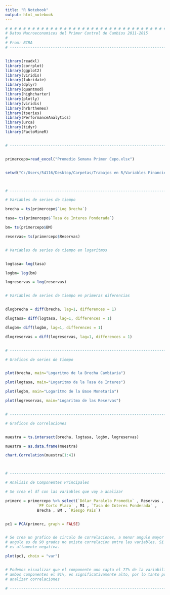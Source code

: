 ---
title: "R Notebook"
output: html_notebook
---



```{r}


# # # # # # # # # # # # # # # # # # # # # # # # # # # # # # # # # # # # # # # # # # # # # #
# Datos Macroeconomicos del Primer Control de Cambios 2011-2015
#
# From: BCRA
# --------------------------------------------------------------------------------------- #


library(readxl)
library(corrplot) 
library(ggplot2) 
library(viridis)
library(lubridate)
library(dplyr)
library(quantmod)
library(highcharter)
library(plotly)
library(viridis)
library(hrbrthemes)
library(tseries)
library(PerformanceAnalytics)
library(urca)
library(tidyr)
library(FactoMineR)


# --------------------------------------------------------------------------------------- #


primercepo=read_excel("Promedio Semana Primer Cepo.xlsx")


setwd("C:/Users/54116/Desktop/Carpetas/Trabajos en R/Variables Financieras")



# --------------------------------------------------------------------------------------- #

# Variables de series de tiempo

brecha = ts(primercepo$`Log Brecha`)

tasa= ts(primercepo$`Tasa de Interes Ponderada`)

bm= ts(primercepo$BM)

reservas= ts(primercepo$Reservas)


# Variables de series de tiempo en logaritmos


logtasa= log(tasa)

logbm= log(bm)

logreservas = log(reservas)


# Variables de series de tiempo en primeras diferencias


dlogbrecha = diff(brecha, lag=1, differences = 1)

dlogtasa= diff(logtasa, lag=1, differences = 1)

dlogbm= diff(logbm, lag=1, differences = 1)

dlogreservas = diff(logreservas, lag=1, differences = 1)


# --------------------------------------------------------------------------------------- #

# Graficos de series de tiempo


plot(brecha, main="Logaritmo de la Brecha Cambiaria")

plot(logtasa, main="Logaritmo de la Tasa de Interes")

plot(logbm, main="Logaritmo de la Base Monetaria")

plot(logreservas, main="Logaritmo de las Reservas")


# --------------------------------------------------------------------------------------- #

# Graficos de correlaciones


muestra = ts.intersect(brecha, logtasa, logbm, logreservas)

muestra = as.data.frame(muestra)

chart.Correlation(muestra[1:4])



# --------------------------------------------------------------------------------------- #

# Analisis de Componentes Principales

# Se crea el df con las variables que voy a analizar

primerc = primercepo %>% select(`Dólar Paralelo Promedio` , Reservas , 
              `PF Corto Plazo` , M1 , `Tasa de Interes Ponderada` ,
              Brecha , BM , `Riesgo Pais`)


pc1 = PCA(primerc, graph = FALSE)


# Se crea un grafico de circulo de correlaciones, a menor angulo mayor correlacion positiva. Si el
# angulo es de 90 grados no existe correlacion entre las variables. Si es de 180 grados la correlacion
# es altamente negativa.

plot(pc1, choix = "var")


# Podemos visualizar que el componente uno capta el 77% de la variabilidad del data set,
# ambos componentes el 91%, es significativamente alto, por lo tanto podemos utilizarlo para 
# analizar correlaciones 

# --------------------------------------------------------------------------------------- #



```
